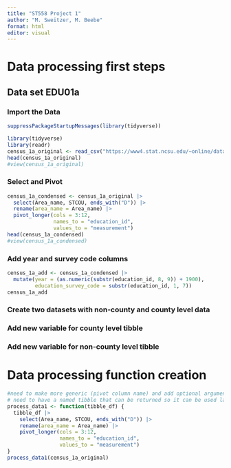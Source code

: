 ```yaml
---
title: "ST558 Project 1"
author: "M. Sweitzer, M. Beebe"
format: html
editor: visual
---
```


# Data processing first steps

## Data set EDU01a

### Import the Data

```r
suppressPackageStartupMessages(library(tidyverse))
```


```r
library(tidyverse)
library(readr)
census_1a_original <- read_csv("https://www4.stat.ncsu.edu/~online/datasets/EDU01a.csv")
head(census_1a_original)
#view(census_1a_original)
```

### Select and Pivot

```r
census_1a_condensed <- census_1a_original |>
  select(Area_name, STCOU, ends_with("D")) |>
  rename(area_name = Area_name) |>
  pivot_longer(cols = 3:12, 
               names_to = "education_id", 
               values_to = "measurement")
head(census_1a_condensed) 
#view(census_1a_condensed)
```

### Add year and survey code columns

```r
census_1a_add <- census_1a_condensed |>
  mutate(year = (as.numeric(substr(education_id, 8, 9)) + 1900),
         education_survey_code = substr(education_id, 1, 7))
census_1a_add
```

### Create two datasets with non-county and county level data



### Add new variable for county level tibble




### Add new variable for non-county level tibble




# Data processing function creation

```r
#need to make more generic (pivot column name) and add optional argument, maybe 
# need to have a named tibble that can be returned so it can be used later?
process_data1 <- function(tibble_df) {
  tibble_df |>
    select(Area_name, STCOU, ends_with("D")) |>
    rename(area_name = Area_name) |>
    pivot_longer(cols = 3:12, 
                 names_to = "education_id", 
                 values_to = "measurement")
}
process_data1(census_1a_original)
```



